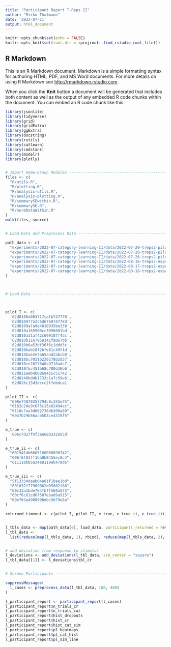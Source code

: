 ```yaml
---
title: "Participant Report T-Reps II"
author: "Mirko Thalmann"
date: '2022-07-21'
output: html_document
---
```


```r
knitr::opts_chunk$set(echo = FALSE)
knitr::opts_knit$set(root.dir = rprojroot::find_rstudio_root_file())
```

## R Markdown

This is an R Markdown document. Markdown is a simple formatting syntax for authoring HTML, PDF, and MS Word documents. For more details on using R Markdown see <http://rmarkdown.rstudio.com>.

When you click the **Knit** button a document will be generated that includes both content as well as the output of any embedded R code chunks within the document. You can embed an R code chunk like this:

```r

library(jsonlite)
library(tidyverse)
library(grid)
library(gridExtra)
library(ggExtra)
library(docstring)
library(rutils)
library(catlearn)
library(cmdstanr)
library(modelr)
library(plotly)


# Import Home-Grown Modules -----------------------------------------------
files <- c(
  "R/utils.R",
  "R/plotting.R",
  "R/analysis-utils.R",
  "R/analysis-plotting.R",
  "R/summarySEwithin.R",
  "R/summarySE.R",
  "R/normDataWithin.R"
)
walk(files, source)


# Load Data and Preprocess Data -------------------------------------------

path_data <- c(
  "experiments/2022-07-category-learning-II/data/2022-07-20-treps2-pilot-1/",
  "experiments/2022-07-category-learning-II/data/2022-07-20-treps2-pilot-2/",
  "experiments/2022-07-category-learning-II/data/2022-07-26-treps2-pilot-3/",
  "experiments/2022-07-category-learning-II/data/2022-08-16-treps2-experiment/",
  "experiments/2022-07-category-learning-II/data/2022-08-17-treps2-experiment/",
  "experiments/2022-07-category-learning-II/data/2022-08-18-treps2-experiment/"
)



# Load Data ---------------------------------------------------------------



pilot_I <- c(
  '62d8108a083717cafb747770',
  '62d810977a3c6d676074778d',
  '62d8109a7a9e4810935be338',
  '62d810a165900cc3096001bd',
  '62d810a31af42c699187f4dc',
  '62d810b1167959341fa067bb',
  '62d810b6a53df36f6c1ddd3c',
  '62d810bab18f2bfe81c49f1d',
  '62d810bae2e7a65aad2abcb0',
  '62d810bc7031b229278b2d57',
  '62d810ce2827840a9710adc7',
  '62d810fbc451b68c780d36b6',
  '62d811eeb4b6869415c51742',
  '62d8148bd4b1733c1a7c59e6',
  '62d826c15d3dccc2ffebdca1'
)

pilot_II <- c(
  "608e74070357794c8c355e75",
  "6162c20e9c675c15e82494ec",
  "6110c7aa3d662738db309a89",
  "6047b29b56acb503ce4319f5"
)

e_true <- c(
  '606c7d27f4f3ae688332a55d'
)

e_true_ii <- c(
  "601941db6605160008690742",
  "606f6f81ff1ba0b8455ec8c4",
  "611118bb5a34e8119eb47ed6"
)

e_true_iii <- c(
  "5f13334daab04a01f1bee1bd",
  "601032f77969062d05802f88",
  "60c33a1bde764fbff560a573",
  "60cf6c61cd67587eba89a915",
  "60e703e4908998ebc5679e8a" 
)

returned_timeout <- c(pilot_I, pilot_II, e_true, e_true_ii, e_true_iii)


l_tbls_data <- map(path_data[6], load_data, participants_returned = returned_timeout)
l_tbl_data <-
  list(reduce(map(l_tbls_data, 1), rbind), reduce(map(l_tbls_data, 2), rbind))


# add deviation from response to stimulus
l_deviations <- add_deviations(l_tbl_data, sim_center = "square")
l_tbl_data[[1]] <- l_deviations$tbl_cr


# Screen Participants -----------------------------------------------------

suppressMessages(
  l_cases <- preprocess_data(l_tbl_data, 100, 400)
)

l_participant_report <- participant_report(l_cases)
l_participant_report$n_trials_cr
l_participant_report$n_trials_cat
l_participant_report$hist_dropouts
l_participant_report$hist_cr
l_participant_report$hist_cat_sim
l_participant_report$pl_heatmaps
l_participant_report$pl_cat_hist
l_participant_report$pl_sim_line

```
